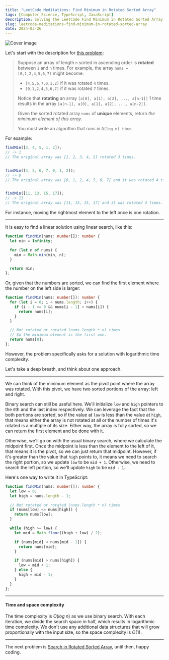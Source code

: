 ```yaml
---
title: "LeetCode Meditations: Find Minimum in Rotated Sorted Array"
tags: [Computer Science, TypeScript, JavaScript]
description: Solving the LeetCode Find Minimum in Rotated Sorted Array problem.
slug: leetcode-meditations-find-minimum-in-rotated-sorted-array
date: 2024-03-26
---
```


![Cover image](/blog/post-images/2024-03-26/21-lm.png)

Let's start with the description for [this problem](https://leetcode.com/problems/find-minimum-in-rotated-sorted-array):

> Suppose an array of length `n` sorted in ascending order is **rotated** between `1` and `n` times. For example, the array `nums = [0,1,2,4,5,6,7]` might become:
>
> - `[4,5,6,7,0,1,2]` if it was rotated `4` times.
> - `[0,1,2,4,5,6,7]` if it was rotated `7` times.
>
> Notice that **rotating** an array `[a[0], a[1], a[2], ..., a[n-1]]` 1 time results in the array `[a[n-1], a[0], a[1], a[2], ..., a[n-2]]`.
>
> Given the sorted rotated array `nums` of **unique** elements, return _the minimum element of this array_.
>
> You must write an algorithm that runs in `O(log n) time.`


For example:

```ts
findMin([3, 4, 5, 1, 2]);
// -> 1
// The original array was [1, 2, 3, 4, 5] rotated 3 times.


findMin([4, 5, 6, 7, 0, 1, 2]);
// -> 0
// The original array was [0, 1, 2, 4, 5, 6, 7] and it was rotated 4 times.


findMin([11, 13, 15, 17]);
// -> 11
// The original array was [11, 13, 15, 17] and it was rotated 4 times.
```

For instance, moving the rightmost element to the left once is one rotation. 

---

It is easy to find a linear solution using linear search, like this:

```ts
function findMin(nums: number[]): number {
  let min = Infinity;

  for (let n of nums) {
    min = Math.min(min, n);
  }

  return min;
};
```

Or, given that the numbers are sorted, we can find the first element where the number on the left side is larger:

```ts
function findMin(nums: number[]): number {
  for (let i = 0; i < nums.length; i++) {
    if (i - 1 >= 0 && nums[i - 1] > nums[i]) {
      return nums[i];
    }
  }

  // Not rotated or rotated (nums.length * n) times.
  // So the minimum element is the first one.
  return nums[0];
};
```

However, the problem specifically asks for a solution with  logarithmic time complexity.

Let's take a deep breath, and think about one approach.

---

We can think of the minimum element as the pivot point where the array was rotated. With this pivot, we have two sorted portions of the array: left and right.

Binary search can still be useful here. We'll initialize `low` and `high` pointers to the `0`th and the last index respectively. We can leverage the fact that the both portions are sorted, so if the value at `low` is less than the value at `high`, that means either the array is not rotated at all or the number of times it's rotated is a multiple of its size. Either way, the array is fully sorted, so we can return the first element and be done with it.

Otherwise, we'll go on with the usual binary search, where we calculate the midpoint first. Once the midpoint is less than the element to the left of it, that means it is the pivot, so we can just return that midpoint. However, if it's greater than the value that `high` points to, it means we need to search the right portion, so we update `low` to be `mid + 1`. Otherwise, we need to search the left portion, so we'll update `high` to be `mid - 1`.

Here's one way to write it in TypeScript:

```ts
function findMin(nums: number[]): number {
  let low = 0;
  let high = nums.length - 1;

  // Not rotated or rotated (nums.length * n) times
  if (nums[low] <= nums[high]) {
    return nums[low];
  }

  while (high >= low) {
    let mid = Math.floor((high + low) / 2);

    if (nums[mid] < nums[mid - 1]) {
      return nums[mid];
    }

    if (nums[mid] > nums[high]) {
      low = mid + 1;
    } else {
      high = mid - 1;
    }
  }
};
```

---

#### Time and space complexity

The time complexity is $O(log \ n)$ as we use binary search. With each iteration, we divide the search space in half, which results in logarithmic time complexity. We don't use any additional data structures that will grow proportionally with the input size, so the space complexity is $O(1)$.

---

The next problem is [Search in Rotated Sorted Array](https://leetcode.com/problems/search-in-rotated-sorted-array), until then, happy coding.


